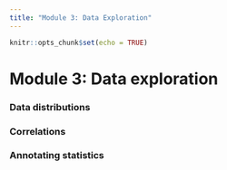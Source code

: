 ```yaml
---
title: "Module 3: Data Exploration"
---
```


```r
knitr::opts_chunk$set(echo = TRUE)
```

# Module 3: Data exploration

### Data distributions

### Correlations

### Annotating statistics

